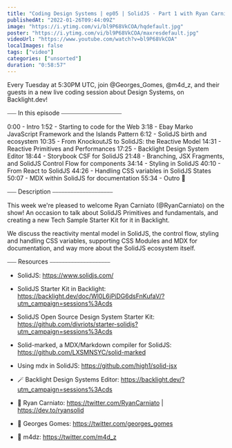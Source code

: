 ```yaml
---
title: "Coding Design Systems | ep05 | SolidJS · Part 1 with Ryan Carniato"
publishedAt: "2022-01-26T09:44:09Z"
image: "https://i.ytimg.com/vi/bl9P68VkCOA/hqdefault.jpg"
poster: "https://i.ytimg.com/vi/bl9P68VkCOA/maxresdefault.jpg"
videoUrl: "https://www.youtube.com/watch?v=bl9P68VkCOA"
localImages: false
tags: ["video"]
categories: ["unsorted"]
duration: "0:58:57"
---
```

Every Tuesday at 5:30PM UTC, join @Georges_Gomes,  @m4d_z, and their guests in a new live coding session about Design Systems, on Backlight.dev!

⎯⎯⎯ In this episode ⎯⎯⎯⎯⎯⎯⎯⎯⎯⎯⎯⎯⎯⎯⎯⎯⎯⎯⎯⎯

0:00 - Intro
1:52 - Starting to code for the Web
3:18 - Ebay Marko JavaScript Framework and the Islands Pattern
6:12 - SolidJS birth and ecosystem
10:35 - From KnockoutJS to SolidJS: the Reactive Model
14:31 - Reactive Primitives and Performances
17:25 - Backlight Design System Editor
18:44 - Storybook CSF for SolidJS
21:48 - Branching, JSX Fragments, and SolidJS Control Flow for components
34:14 - Styling in SolidJS
40:10 - From React to SolidJS
44:26 - Handling CSS variables in SolidJS States
50:07 - MDX within SolidJS for documentation
55:34 - Outro 🎁

⎯⎯⎯ Description ⎯⎯⎯⎯⎯⎯⎯⎯⎯⎯⎯⎯⎯⎯⎯⎯⎯⎯⎯⎯

This week we're pleased to welcome Ryan Carniato (@RyanCarniato) on the show! An occasion to talk about SolidJS Primitives and fundamentals, and creating a new Tech Sample Starter Kit for it in Backlight.

We discuss the reactivity mental model in SolidJS, the control flow, styling and handling CSS variables, supporting CSS Modules and MDX for documentation, and way more about the SolidJS ecosystem itself.

⎯⎯⎯ Resources ⎯⎯⎯⎯⎯⎯⎯⎯⎯⎯⎯⎯⎯⎯⎯⎯⎯⎯⎯⎯

- SolidJS: https://www.solidjs.com/
- SolidJS Starter Kit in Backlight: https://backlight.dev/doc/Wl0L6jPiDG6dsFnKufaV/?utm_campaign=sessions%3Acds
- SolidJS Open Source Design System Starter Kit: https://github.com/divriots/starter-solidjs?utm_campaign=sessions%3Acds

- Solid-marked, a MDX/Markdown compiler for SolidJS: https://github.com/LXSMNSYC/solid-marked
- Using mdx in SolidJS: https://github.com/high1/solid-jsx

- 🪄 Backlight Design Systems Editor: https://backlight.dev/?utm_campaign=sessions%3Acds
- 🐥 Ryan Carniato: https://twitter.com/RyanCarniato | https://dev.to/ryansolid
- 🐥 Georges Gomes: https://twitter.com/georges_gomes
- 🐥 m4dz: https://twitter.com/m4d_z
